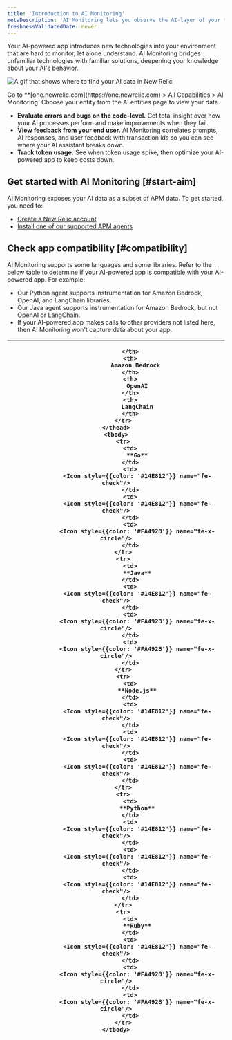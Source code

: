 ```yaml
---
title: 'Introduction to AI Monitoring'
metaDescription: 'AI Monitoring lets you observe the AI-layer of your tech stack, giving you a holistic overview of the health and performance of your AI-powered app.'
freshnessValidatedDate: never
---
```



Your AI-powered app introduces new technologies into your environment that are hard to monitor, let alone understand. AI Monitoring bridges unfamiliar technologies with familiar solutions, deepening your knowledge about your AI's behavior. 

<img
    title="View your app's AI data"
    alt="A gif that shows where to find your AI data in New Relic"
    src={apmAiMonitoringAllCapabilities}
/>

<figcaption>
    Go to **[one.newrelic.com](https://one.newrelic.com) > All Capabilities > AI Monitoring. Choose your entity from the AI entities page to view your data.
</figcaption>

* **Evaluate errors and bugs on the code-level.** Get total insight over how your AI processes perform and make improvements when they fail. 
* **View feedback from your end user.** AI Monitoring correlates prompts, AI responses, and user feedback with transaction ids so you can see where your AI assistant breaks down. 
* **Track token usage.** See when token usage spike, then optimize your AI-powered app to keep costs down. 

## Get started with AI Monitoring [#start-aim]

AI Monitoring exposes your AI data as a subset of APM data. To get started, you need to:

* [Create a New Relic account](https://newrelic.com/signup)
* [Install one of our supported APM agents](/install/aim)

## Check app compatibility [#compatibility]

AI Monitoring supports some languages and some libraries. Refer to the below table to determine if your AI-powered app is compatible with your AI-powered app. For example: 

* Our Python agent supports instrumentation for Amazon Bedrock, OpenAI, and LangChain libraries.
* Our Java agent supports instrumentation for Amazon Bedrock, but not OpenAI or LangChain. 
* If your AI-powered app makes calls to other providers not listed here, then AI Monitoring won't capture data about your app. 

<table>
    <thead>
        <tr>
            <th>
                
            </th>
            <th>
                Amazon Bedrock 
            </th>
            <th>
                OpenAI
            </th>
            <th>
                LangChain
            </th>
        </tr>
    </thead>
    <tbody>
        <tr>
            <td>
                **Go**
            </td>
            <td>
                <Icon style={{color: '#14E812'}} name="fe-check"/>
            </td>
            <td>
                <Icon style={{color: '#14E812'}} name="fe-check"/>
            </td>
            <td>
                <Icon style={{color: '#FA492B'}} name="fe-x-circle"/>
            </td>
        </tr>
        <tr>
            <td>
                **Java**
            </td>
            <td>
                <Icon style={{color: '#14E812'}} name="fe-check"/>
            </td>
            <td>
                <Icon style={{color: '#FA492B'}} name="fe-x-circle"/>
            </td>
            <td>
                <Icon style={{color: '#FA492B'}} name="fe-x-circle"/>
            </td>
        </tr>
        <tr>
            <td>
                **Node.js**
            </td>
            <td>
                <Icon style={{color: '#14E812'}} name="fe-check"/>
            </td>
            <td>
                <Icon style={{color: '#14E812'}} name="fe-check"/>
            </td>
            <td>
                <Icon style={{color: '#14E812'}} name="fe-check"/>
            </td>
        </tr>
        <tr>
            <td>
                **Python**
            </td>
            <td>
                <Icon style={{color: '#14E812'}} name="fe-check"/>
            </td>
            <td>
                <Icon style={{color: '#14E812'}} name="fe-check"/>
            </td>
            <td>
                <Icon style={{color: '#14E812'}} name="fe-check"/>
            </td>
        </tr>
        <tr>
            <td>
                **Ruby**
            </td>
            <td>
                <Icon style={{color: '#14E812'}} name="fe-check"/>
            </td>
            <td>
                <Icon style={{color: '#FA492B'}} name="fe-x-circle"/>
            </td>
            <td>
                <Icon style={{color: '#FA492B'}} name="fe-x-circle"/>
            </td>
        </tr>
    </tbody>
</table>
